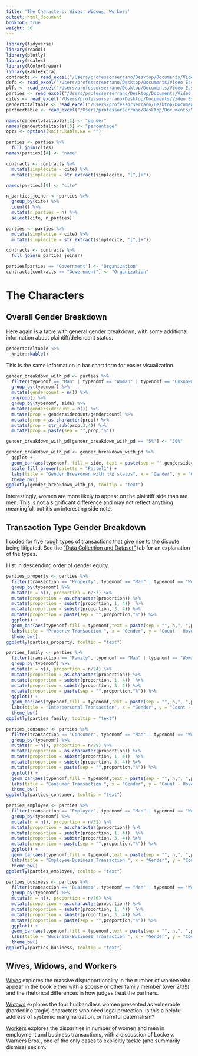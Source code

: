 ```yaml
---
title: 'The Characters: Wives, Widows, Workers'
output: html_document
bookToC: true
weight: 50
---
```


```r
library(tidyverse) 
library(readxl)
library(plotly)
library(scales)
library(RColorBrewer)
library(kableExtra)
contracts <- read_excel("/Users/professorserrano/Desktop/Documents/Video Essays/Law/1L.1 Contracts Galbraith/frugging misc/contracts_gender_r_2.xlsx")
defs <- read_excel("/Users/professorserrano/Desktop/Documents/Video Essays/Law/1L.1 Contracts Galbraith/frugging misc/defs_r.xlsx")
plfs <- read_excel("/Users/professorserrano/Desktop/Documents/Video Essays/Law/1L.1 Contracts Galbraith/frugging misc/plfs_r.xlsx")
parties <- read_excel("/Users/professorserrano/Desktop/Documents/Video Essays/Law/1L.1 Contracts Galbraith/frugging misc/parties_r.xlsx")
cites <- read_excel("/Users/professorserrano/Desktop/Documents/Video Essays/Law/1L.1 Contracts Galbraith/frugging misc/cites_for_contracts.xlsx")
gendertotaltable <- read_excel("/Users/professorserrano/Desktop/Documents/Video Essays/Law/1L.1 Contracts Galbraith/frugging misc/gendertotaltable.xlsx")
partnertable <- read_excel("/Users/professorserrano/Desktop/Documents/Video Essays/Law/1L.1 Contracts Galbraith/frugging misc/partner_table.xlsx")

names(gendertotaltable)[1] <- "gender"
names(gendertotaltable)[5] <- "percentage"
opts <- options(knitr.kable.NA = "")

parties <- parties %>%
  full_join(cites)
names(parties)[4] <- "name"

contracts <- contracts %>%
  mutate(simplecite = cite) %>%
  mutate(simplecite = str_extract(simplecite, "[^,]+"))

names(parties)[9] <- "cite"

n_parties_joiner <- parties %>%
  group_by(cite) %>%
  count() %>%
  mutate(n_parties = n) %>%
  select(cite, n_parties)

parties <- parties %>%
  mutate(simplecite = cite) %>%
  mutate(simplecite = str_extract(simplecite, "[^,]+"))

contracts <- contracts %>%
  full_join(n_parties_joiner)

parties[parties == "Government"] <- "Organization"
contracts[contracts == "Government"] <- "Organization" 

```


# The Characters

## Overall Gender Breakdown 

Here again is a table with general gender breakdown, with some additional information about plaintiff/defendant status. 

```r

gendertotaltable %>%
  knitr::kable()
```

This is the same information in bar chart form for easier visualization.

```r
gender_breakdown_with_pd <- parties %>%
  filter(typenomf == "Man" | typenomf == "Woman" | typenomf == "Unknown") %>%
  group_by(typenomf) %>%
  mutate(gendercount = n()) %>%
  ungroup() %>%
  group_by(typenomf, side) %>%
  mutate(gendersidecount = n()) %>%
  mutate(prop = gendersidecount/gendercount) %>%
  mutate(prop = as.character(prop)) %>%
  mutate(prop = str_sub(prop,3,4)) %>%
  mutate(prop = paste(sep = "",prop,"%")) 

gender_breakdown_with_pd[gender_breakdown_with_pd == "5%"] <- "50%"

gender_breakdown_with_pd <- gender_breakdown_with_pd %>%
  ggplot +
  geom_bar(aes(typenomf, fill = side, text = paste(sep = "",gendersidecount,", ",prop))) +
  scale_fill_brewer(palette = "Pastel1") +
  labs(title = "Gender Breakdown with π/∆ status", x = "Gender", y = "Count - Hover for N and %") +
  theme_bw()
ggplotly(gender_breakdown_with_pd, tooltip = "text")


```

Interestingly, women are more likely to appear on the plaintiff side than are men. This is not a significant difference and may not reflect anything meaningful, but it's an interesting side note. 


## Transaction Type Gender Breakdown

I coded for five rough types of transactions that give rise to the dispute being litigated. See the ["Data Collection and Dataset"](/docs/dataset) tab for an explanation of the types. 

I list in descending order of gender equity. 

```r
parties_property <- parties %>%
  filter(transaction == "Property", typenomf == "Man" | typenomf == "Woman") %>%
  group_by(typenomf) %>%
  mutate(n = n(), proportion = n/37) %>%
  mutate(proportion = as.character(proportion)) %>%
  mutate(proportion = substr(proportion, 1, 4))  %>%
  mutate(proportion = substr(proportion, 3, 4)) %>%
  mutate(proportion = paste(sep = "",proportion,"%")) %>%
  ggplot() +
  geom_bar(aes(typenomf,fill = typenomf,text = paste(sep = "", n,", ",proportion)),fill=c("thistle2","lightsteelblue2")) +
  labs(title = "Property Transaction ", x = "Gender", y = "Count - Hover for N and %") +
  theme_bw()
ggplotly(parties_property, tooltip = "text")

```


```r
parties_family <- parties %>%
  filter(transaction == "Family", typenomf == "Man" | typenomf == "Woman") %>%
  group_by(typenomf) %>%
  mutate(n = n(), proportion = n/24) %>%
  mutate(proportion = as.character(proportion)) %>%
  mutate(proportion = substr(proportion, 1, 4))  %>%
  mutate(proportion = substr(proportion, 3, 4)) %>%
  mutate(proportion = paste(sep = "",proportion,"%")) %>%
  ggplot() +
  geom_bar(aes(typenomf,fill = typenomf,text = paste(sep = "", n,", ",proportion)),fill=c("thistle2","lightsteelblue2")) +
  labs(title = "Interpersonal Transaction", x = "Gender", y = "Count - Hover for N and %") +
  theme_bw()
ggplotly(parties_family, tooltip = "text")

```


```r
parties_consumer <- parties %>%
  filter(transaction == "Consumer", typenomf == "Man" | typenomf == "Woman") %>%
  group_by(typenomf) %>%
  mutate(n = n(), proportion = n/29) %>%
  mutate(proportion = as.character(proportion)) %>%
  mutate(proportion = substr(proportion, 1, 4))  %>%
  mutate(proportion = substr(proportion, 3, 4)) %>%
  mutate(proportion = paste(sep = "",proportion,"%")) %>%
  ggplot() +
  geom_bar(aes(typenomf,fill = typenomf,text = paste(sep = "", n,", ",proportion)),fill=c("thistle2","lightsteelblue2")) +
  labs(title = "Consumer Transaction ", x = "Gender", y = "Count - Hover for N and %") +
  theme_bw()
ggplotly(parties_consumer, tooltip = "text")

```

```r
parties_employee <- parties %>%
  filter(transaction == "Employee", typenomf == "Man" | typenomf == "Woman") %>%
  group_by(typenomf) %>%
  mutate(n = n(), proportion = n/31) %>%
  mutate(proportion = as.character(proportion)) %>%
  mutate(proportion = substr(proportion, 1, 4))  %>%
  mutate(proportion = substr(proportion, 3, 4)) %>%
  mutate(proportion = paste(sep = "",proportion,"%")) %>%
  ggplot() +
  geom_bar(aes(typenomf,fill = typenomf,text = paste(sep = "", n,", ",proportion)),fill=c("thistle2","lightsteelblue2")) +
  labs(title = "Employee-Business Transaction ", x = "Gender", y = "Count - Hover for N and %") +
  theme_bw()
ggplotly(parties_employee, tooltip = "text")
```



```r
parties_business <- parties %>%
  filter(transaction == "Business", typenomf == "Man" | typenomf == "Woman") %>%
  group_by(typenomf) %>%
  mutate(n = n(), proportion = n/70) %>%
  mutate(proportion = as.character(proportion)) %>%
  mutate(proportion = substr(proportion, 1, 4))  %>%
  mutate(proportion = substr(proportion, 3, 4)) %>%
  mutate(proportion = paste(sep = "",proportion,"%")) %>%
  ggplot() +
  geom_bar(aes(typenomf,fill = typenomf,text = paste(sep = "", n,", ",proportion)),fill=c("thistle2","lightsteelblue2")) +
  labs(title = "Business-Business Transaction ", x = "Gender", y = "Count - Hover for N and %") +
  theme_bw()
ggplotly(parties_business, tooltip = "text")
```

## Wives, Widows, and Workers

[Wives](/docs/characters/characters2) explores the massive disproportionality in the number of women who appear in the book either with a spouse or other family member (over 2/3!!) and the rhetorical differences in how judges treat the partners. 

[Widows](/docs/characters/characters3) explores the four husbandless women presented as vulnerable (borderline tragic) characters who need legal protection. Is this a helpful address of systemic marginalization, or harmful paternalism? 

[Workers](/docs/characters/characters4) explores the disparities in number of women and men in employment and business transactions, with a discussion of Locke v. Warners Bros., one of the only cases to explicitly tackle (and summarily dismiss) sexism.